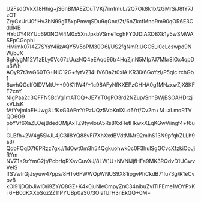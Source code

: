 U2FsdGVkX18Hhig+jS6nBMAEZCuTVKj7im1muL/2Q7Ok8k1b/zGMrSiJ8tY7JzOT
Z/yGxUrU0flHv3bN99gT5xpPmvqSDu9qGnx/Zt/6nZkcfMnoRm90qOR6E3Cddl4B
HYqDY4RYUc690NOM4M0x5XnJpxbVSmeTcghFY0JDIAXD8Xk1y5wSMWASEpCGophi
HMimk07I4Z7SYsY4iizAQY5V5oPM30O6l/US2fgNmRlUGC5Li0cLcswpd9NW/bJX
8gNygM12V1zELy0Vc67zUuzNQ4eEAqo96tr4HqZjnN5MIp7J7Mkr8lOx4qpDa3Wh
AOyR7t3wG60TG+NiC12G+fytVZ14HV6Ba2t0xlAIKR3iX6GoYzI/P5qlcIrchGb1
6uvhQGclfOlDVMtU++90K11W4/+1c98AFyNfKXEPzCHHA0g1MNzxwZjX8KFE2cnY
NIgPaa2c3QFFN5BcVg1mATOQ+JE7YT0gPO3rd2NZup/SnhBWjBSOAHDrzjxVLtsK
fAfYvjmloEHJwg8LfKsG3AFmYtPzUQz5VbKnIXLd6/rf/Cv2m+M+aLmoRTVQO6O9
pbYVf6XaZLOejBdedOMjAxTZ9tyvlorA5Rs8XxFletHkwxXEqKGwViingf4+f6ui
GLBfh+2W4g5SkJL4jC3iI8YQ88vFi7XhXxdBVdtMMr92mlhS13N9pfqbZLLh9a8/
QdoFOqD7t6PRzz7gxJ/1dOwt0m3h54Qgkuohwk0c0F3hulSgGCvcXfzkiOoJjRYm
NVZ1+9zYmG2jt/PcbrfqRXavCuvXJ/8LW1U+NVNlJjfHFa9MK3RQdvD1UCwvVeIS
IfSVwIrGjJsyuw47pps/8HTv6FWWQpWNUS9X81ipgvPhCkdB71Iu73g/R1eCvpv8
kOi91jDQbJiwlD/i9ZY/Q8GZ+K4k0juNleCmpyZnC34nibuZvlTIFEme1VOYPxKi
6+B0dKXXbSoz2Z11PYUBp0aS0/3OiafUrH3nEkGQ+0M=
